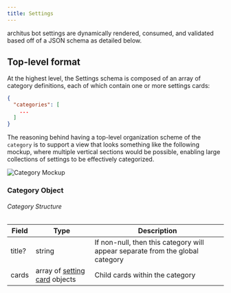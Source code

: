 ```yaml
---
title: Settings
---
```


architus bot settings are dynamically rendered, consumed, and validated based off of a JSON schema as detailed below.

## Top-level format

At the highest level, the Settings schema is composed of an array of category definitions, each of which contain one or more settings cards:

```json
{
  "categories": [
    ...
  ]
}
```

The reasoning behind having a top-level organization scheme of the `category` is to support a view that looks something like the following mockup, where multiple vertical sections would be possible, enabling large collections of settings
to be effectively categorized.

![Category Mockup](./category_mockup.png)

### Category Object

###### Category Structure

| Field  | Type                                   | Description                                                                   |
| ------ | -------------------------------------- | ----------------------------------------------------------------------------- |
| title? | string                                 | If non-null, then this category will appear separate from the global category |
| cards  | array of [setting card](#card) objects | Child cards within the category                                               |
